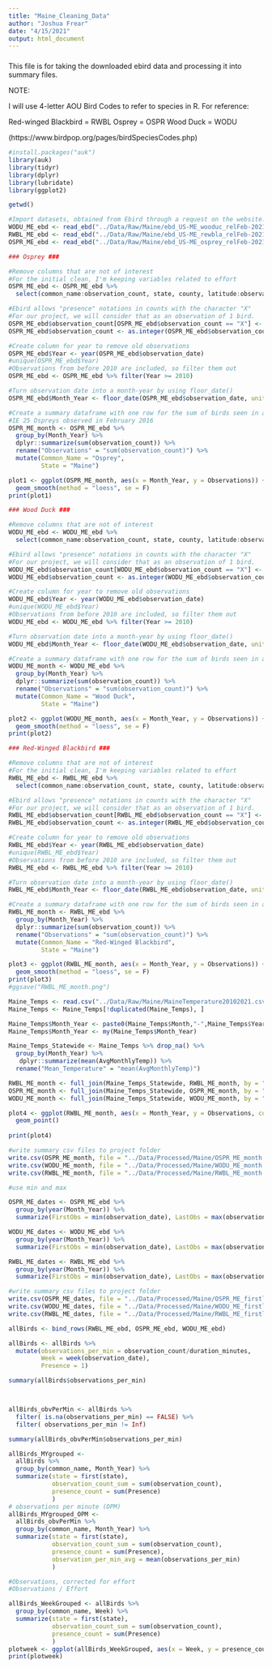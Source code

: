 ```yaml
---
title: "Maine_Cleaning_Data"
author: "Joshua Frear"
date: "4/15/2021"
output: html_document
---
```

###
This file is for taking the downloaded ebird data and processing it into summary files. 

NOTE:

I will use 4-letter AOU Bird Codes to refer to species in R. For reference:

Red-winged Blackbird = RWBL
Osprey = OSPR
Wood Duck = WODU

(https://www.birdpop.org/pages/birdSpeciesCodes.php)

```r
#install.packages("auk")
library(auk)
library(tidyr)
library(dplyr)
library(lubridate)
library(ggplot2)

getwd()

#Import datasets, obtained from Ebird through a request on the website. 
WODU_ME_ebd <- read_ebd("../Data/Raw/Maine/ebd_US-ME_wooduc_relFeb-2021/ebd_US-ME_wooduc_relFeb-2021.txt")
RWBL_ME_ebd <- read_ebd("../Data/Raw/Maine/ebd_US-ME_rewbla_relFeb-2021/ebd_US-ME_rewbla_relFeb-2021.txt")
OSPR_ME_ebd <- read_ebd("../Data/Raw/Maine/ebd_US-ME_osprey_relFeb-2021/ebd_US-ME_osprey_relFeb-2021.txt")

### Osprey ###

#Remove columns that are not of interest
#For the initial clean, I'm keeping variables related to effort
OSPR_ME_ebd <- OSPR_ME_ebd %>% 
  select(common_name:observation_count, state, county, latitude:observation_date, protocol_type,duration_minutes:all_species_reported) 

#Ebird allows "presence" notations in counts with the character "X"
#For our project, we will consider that as an observation of 1 bird.
OSPR_ME_ebd$observation_count[OSPR_ME_ebd$observation_count == "X"] <- 1
OSPR_ME_ebd$observation_count <- as.integer(OSPR_ME_ebd$observation_count)

#Create column for year to remove old observations
OSPR_ME_ebd$Year <- year(OSPR_ME_ebd$observation_date)
#unique(OSPR_ME_ebd$Year)
#Observations from before 2010 are included, so filter them out
OSPR_ME_ebd <- OSPR_ME_ebd %>% filter(Year >= 2010)

#Turn observation date into a month-year by using floor_date()
OSPR_ME_ebd$Month_Year <- floor_date(OSPR_ME_ebd$observation_date, unit = "month")

#Create a summary dataframe with one row for the sum of birds seen in a given month-year
#IE 25 Ospreys observed in February 2016
OSPR_ME_month <- OSPR_ME_ebd %>% 
  group_by(Month_Year) %>% 
  dplyr::summarize(sum(observation_count)) %>% 
  rename("Observations" = "sum(observation_count)") %>% 
  mutate(Common_Name = "Osprey",
         State = "Maine")

plot1 <- ggplot(OSPR_ME_month, aes(x = Month_Year, y = Observations)) + geom_line() + 
  geom_smooth(method = "loess", se = F)
print(plot1)

### Wood Duck ###

#Remove columns that are not of interest
WODU_ME_ebd <- WODU_ME_ebd %>% 
  select(common_name:observation_count, state, county, latitude:observation_date, protocol_type,duration_minutes:all_species_reported) 

#Ebird allows "presence" notations in counts with the character "X"
#For our project, we will consider that as an observation of 1 bird.
WODU_ME_ebd$observation_count[WODU_ME_ebd$observation_count == "X"] <- 1
WODU_ME_ebd$observation_count <- as.integer(WODU_ME_ebd$observation_count)

#Create column for year to remove old observations
WODU_ME_ebd$Year <- year(WODU_ME_ebd$observation_date)
#unique(WODU_ME_ebd$Year)
#Observations from before 2010 are included, so filter them out
WODU_ME_ebd <- WODU_ME_ebd %>% filter(Year >= 2010)

#Turn observation date into a month-year by using floor_date()
WODU_ME_ebd$Month_Year <- floor_date(WODU_ME_ebd$observation_date, unit = "month")

#Create a summary dataframe with one row for the sum of birds seen in a given month-year
WODU_ME_month <- WODU_ME_ebd %>% 
  group_by(Month_Year) %>% 
  dplyr::summarize(sum(observation_count)) %>% 
  rename("Observations" = "sum(observation_count)") %>% 
  mutate(Common_Name = "Wood Duck",
         State = "Maine")

plot2 <- ggplot(WODU_ME_month, aes(x = Month_Year, y = Observations)) + geom_line() + 
  geom_smooth(method = "loess", se = F)
print(plot2)

### Red-Winged Blackbird ###

#Remove columns that are not of interest
#For the initial clean, I'm keeping variables related to effort
RWBL_ME_ebd <- RWBL_ME_ebd %>% 
  select(common_name:observation_count, state, county, latitude:observation_date, protocol_type,duration_minutes:all_species_reported) 

#Ebird allows "presence" notations in counts with the character "X"
#For our project, we will consider that as an observation of 1 bird.
RWBL_ME_ebd$observation_count[RWBL_ME_ebd$observation_count == "X"] <- 1
RWBL_ME_ebd$observation_count <- as.integer(RWBL_ME_ebd$observation_count)

#Create column for year to remove old observations
RWBL_ME_ebd$Year <- year(RWBL_ME_ebd$observation_date)
#unique(RWBL_ME_ebd$Year)
#Observations from before 2010 are included, so filter them out
RWBL_ME_ebd <- RWBL_ME_ebd %>% filter(Year >= 2010)

#Turn observation date into a month-year by using floor_date()
RWBL_ME_ebd$Month_Year <- floor_date(RWBL_ME_ebd$observation_date, unit = "month")

#Create a summary dataframe with one row for the sum of birds seen in a given month-year
RWBL_ME_month <- RWBL_ME_ebd %>% 
  group_by(Month_Year) %>% 
  dplyr::summarize(sum(observation_count)) %>% 
  rename("Observations" = "sum(observation_count)") %>% 
  mutate(Common_Name = "Red-Winged Blackbird",
         State = "Maine")

plot3 <- ggplot(RWBL_ME_month, aes(x = Month_Year, y = Observations)) + geom_line() + 
  geom_smooth(method = "loess", se = F)
print(plot3)
#ggsave("RWBL_ME_month.png")

```

```r

Maine_Temps <- read.csv("../Data/Raw/Maine/MaineTemperature20102021.csv")
Maine_Temps <- Maine_Temps[!duplicated(Maine_Temps), ]

Maine_Temps$Month_Year <- paste0(Maine_Temps$Month,"-",Maine_Temps$Year)
Maine_Temps$Month_Year <- my(Maine_Temps$Month_Year)

Maine_Temps_Statewide <- Maine_Temps %>% drop_na() %>% 
  group_by(Month_Year) %>% 
   dplyr::summarize(mean(AvgMonthlyTemp)) %>% 
  rename("Mean_Temperature" = "mean(AvgMonthlyTemp)")

RWBL_ME_month <- full_join(Maine_Temps_Statewide, RWBL_ME_month, by = "Month_Year")
OSPR_ME_month <- full_join(Maine_Temps_Statewide, OSPR_ME_month, by = "Month_Year")
WODU_ME_month <- full_join(Maine_Temps_Statewide, WODU_ME_month, by = "Month_Year")

plot4 <- ggplot(RWBL_ME_month, aes(x = Month_Year, y = Observations, color = Mean_Temperature)) + 
  geom_point()
  
print(plot4)

#write summary csv files to project folder
write.csv(OSPR_ME_month, file = "../Data/Processed/Maine/OSPR_ME_month.csv")
write.csv(WODU_ME_month, file = "../Data/Processed/Maine/WODU_ME_month.csv")
write.csv(RWBL_ME_month, file = "../Data/Processed/Maine/RWBL_ME_month.csv")
```

```r

#use min and max

OSPR_ME_dates <- OSPR_ME_ebd %>% 
  group_by(year(Month_Year)) %>% 
  summarize(FirstObs = min(observation_date), LastObs = max(observation_date))

WODU_ME_dates <- WODU_ME_ebd %>% 
  group_by(year(Month_Year)) %>% 
  summarize(FirstObs = min(observation_date), LastObs = max(observation_date))

RWBL_ME_dates <- RWBL_ME_ebd %>% 
  group_by(year(Month_Year)) %>% 
  summarize(FirstObs = min(observation_date), LastObs = max(observation_date))

#write summary csv files to project folder
write.csv(OSPR_ME_dates, file = "../Data/Processed/Maine/OSPR_ME_firstlast.csv")
write.csv(WODU_ME_dates, file = "../Data/Processed/Maine/WODU_ME_firstlast.csv")
write.csv(RWBL_ME_dates, file = "../Data/Processed/Maine/RWBL_ME_firstlast.csv")

```

```r

allBirds <- bind_rows(RWBL_ME_ebd, OSPR_ME_ebd, WODU_ME_ebd)

allBirds <- allBirds %>% 
  mutate(observations_per_min = observation_count/duration_minutes,
         Week = week(observation_date), 
         Presence = 1)

summary(allBirds$observations_per_min)



allBirds_obvPerMin <- allBirds %>% 
  filter( is.na(observations_per_min) == FALSE) %>% 
  filter( observations_per_min != Inf)

summary(allBirds_obvPerMin$observations_per_min)

allBirds_MYgrouped <- 
  allBirds %>%
  group_by(common_name, Month_Year) %>% 
  summarize(state = first(state),
            observation_count_sum = sum(observation_count),
            presence_count = sum(Presence)
            ) 
# observations per minute (OPM)
allBirds_MYgrouped_OPM <- 
  allBirds_obvPerMin %>%
  group_by(common_name, Month_Year) %>% 
  summarize(state = first(state),
            observation_count_sum = sum(observation_count),
            presence_count = sum(Presence),
            observation_per_min_avg = mean(observations_per_min)
            ) 

#Observations, corrected for effort
#Observations / Effort

allBirds_WeekGrouped <- allBirds %>%
  group_by(common_name, Week) %>% 
  summarize(state = first(state),
            observation_count_sum = sum(observation_count),
            presence_count = sum(Presence)
            ) 
plotweek <- ggplot(allBirds_WeekGrouped, aes(x = Week, y = presence_count)) + geom_point(aes(color = common_name))
print(plotweek)


```